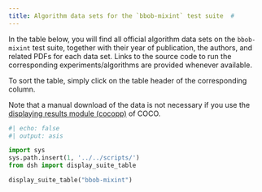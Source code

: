 ```yaml
---
title: Algorithm data sets for the `bbob-mixint` test suite  #
---
```


In the table below, you will find all official algorithm data sets on the `bbob-mixint` test suite, 
together with their year of publication, the authors, and related PDFs for each data set. Links to the 
source code to run the corresponding experiments/algorithms are provided whenever available.

To sort the table, simply click on the table header of the corresponding column.

Note that a manual download of the data is not necessary if you use the
[displaying results module (cocopp)](../../getting-started#postprocess) 
of COCO.



```python
#| echo: false
#| output: asis

import sys
sys.path.insert(1, '../../scripts/')
from dsh import display_suite_table

display_suite_table("bbob-mixint")
```

<script type="text/javascript" src="/assets/js/sort-table.js"></script>
<link rel="stylesheet" href="/assets/css/data-table.css"/>
